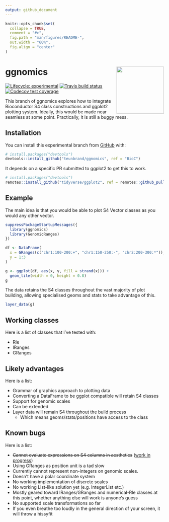 ```yaml
---
output: github_document
---
```


<!-- README.md is generated from README.Rmd. Please edit that file -->

```r
knitr::opts_chunk$set(
  collapse = TRUE,
  comment = "#>",
  fig.path = "man/figures/README-",
  out.width = "60%",
  fig.align = "center"
)
```

# ggnomics <img src="man/figures/logo_300px.png" align = "right" width = "150" />

<!-- badges: start -->
[![Lifecycle: experimental](https://img.shields.io/badge/lifecycle-experimental-orange.svg)](https://www.tidyverse.org/lifecycle/#experimental)
[![Travis build status](https://travis-ci.org/teunbrand/ggnomics.svg?branch=master)](https://travis-ci.org/teunbrand/ggnomics)
[![Codecov test coverage](https://codecov.io/gh/teunbrand/ggnomics/branch/BioC/graph/badge.svg)](https://codecov.io/gh/teunbrand/ggnomics?branch=BioC)
<!-- badges: end -->

This branch of ggnomics explores how to integrate Bioconductor S4 class constructions and ggplot2 plotting system. Ideally, this would be made near seamless at some point. Practically, it is still a buggy mess.

## Installation

You can install this experimental branch from [GitHub](https://github.com/) with:

``` r
# install.packages("devtools")
devtools::install_github("teunbrand/ggnomics", ref = "BioC")
```

It depends on a specific PR submitted to ggplot2 to get this to work.

``` r
# install.packages("devtools")
remotes::install_github("tidyverse/ggplot2", ref = remotes::github_pull("3837"))
```

## Example

The main idea is that you would be able to plot S4 Vector classes as you would any other vector.

```r
suppressPackageStartupMessages({
  library(ggnomics)
  library(GenomicRanges)
})

df <- DataFrame(
  x = GRanges(c("chr1:100-200:+", "chr1:150-250:-", "chr2:200-300:*")),
  y = 1:3
)

g <- ggplot(df, aes(x, y, fill = strand(x))) +
  geom_tile(width = 0, height = 0.8)
g
```

The data retains the S4 classes throughout the vast majority of plot building, allowing specialised geoms and stats to take advantage of this.

```r
layer_data(g)
```

## Working classes

Here is a list of classes that I've tested with:

* Rle
* IRanges
* GRanges

## Likely advantages

Here is a list:

* Grammar of graphics approach to plotting data
* Converting a DataFrame to be ggplot compatible will retain S4 classes
* Support for genomic scales
* Can be extended
* Layer data will remain S4 throughout the build process
  + Which means geoms/stats/positions have access to the class

## Known bugs

Here is a list:

* ~~Cannot evaluate expressions on S4 columns in aesthetics~~ ([work in progress](https://github.com/tidyverse/ggplot2/pull/3837))
* Using GRanges as position unit is a tad slow
* Currently cannot represent non-integers on genomic scales.
* Doesn't have a polar coordinate system
* ~~No working implementation of discrete scales~~
* No working List-like solution yet (e.g. IntegerList etc.)
* Mostly geared toward IRanges/GRanges and numerical-Rle classes at this point, whether anything else will work is anyone's guess
* No supported scale transformations so far
* If you even breathe too loudly in the general direction of your screen, it will throw a hissyfit
